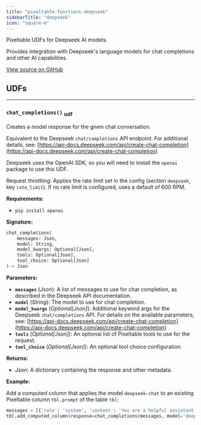 ```yaml
---
title: "pixeltable.functions.deepseek"
sidebarTitle: "deepseek"
icon: "square-m"
---
```


Pixeltable UDFs for Deepseek AI models.

Provides integration with Deepseek's language models for chat completions and other AI capabilities.


<a href="https://github.com/pixeltable/pixeltable/blob/main/pixeltable/functions/deepseek.py#L0" target="_blank">View source on GitHub</a>

## UDFs


---

### `chat_completions()` <sub>udf</sub>

Creates a model response for the given chat conversation.


Equivalent to the Deepseek `chat/completions` API endpoint. For additional details, see: [https://api-docs.deepseek.com/api/create-chat-completion](https://api-docs.deepseek.com/api/create-chat-completion)

Deepseek uses the OpenAI SDK, so you will need to install the `openai` package to use this UDF.

Request throttling: Applies the rate limit set in the config (section `deepseek`, key `rate_limit`). If no rate limit is configured, uses a default of 600 RPM.

**Requirements:**

- `pip install openai`


**Signature:**

```python
chat_completions(
    messages: Json,
    model: String,
    model_kwargs: Optional[Json],
    tools: Optional[Json],
    tool_choice: Optional[Json]
)-> Json
```

**Parameters:**

- **`messages`** (*Json*): A list of messages to use for chat completion, as described in the Deepseek API documentation.
- **`model`** (*String*): The model to use for chat completion.
- **`model_kwargs`** (*Optional[Json]*): Additional keyword args for the Deepseek `chat/completions` API. For details on the available parameters, see: [https://api-docs.deepseek.com/api/create-chat-completion](https://api-docs.deepseek.com/api/create-chat-completion)
- **`tools`** (*Optional[Json]*): An optional list of Pixeltable tools to use for the request.
- **`tool_choice`** (*Optional[Json]*): An optional tool choice configuration.

**Returns:**

- *Json*: A dictionary containing the response and other metadata.



**Example:**

Add a computed column that applies the model `deepseek-chat` to an existing Pixeltable column `tbl.prompt` of the table `tbl`:
```python
messages = [{'role': 'system', 'content': 'You are a helpful assistant.'}, {'role': 'user', 'content': tbl.prompt}]
tbl.add_computed_column(response=chat_completions(messages, model='deepseek-chat'))
```

